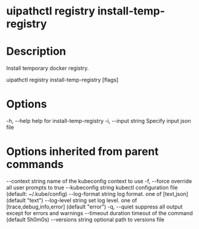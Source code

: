 ﻿# uipathctl registry install-temp-registry

# Description

Install temporary docker registry.

uipathctl registry install-temp-registry [flags]

# Options

-h, --help           help for install-temp-registry
-i, --input string   Specify input json file

# Options inherited from parent commands

--context string      name of the kubeconfig context to use
  -f, --force               override all user prompts to true
      --kubeconfig string   kubectl configuration file (default: ~/.kube/config)
      --log-format string   log format. one of [text,json] (default "text")
      --log-level string    set log level. one of [trace,debug,info,error] (default "error")
  -q, --quiet               suppress all output except for errors and warnings
      --timeout duration    timeout of the command (default 5h0m0s)
      --versions string     optional path to versions file
